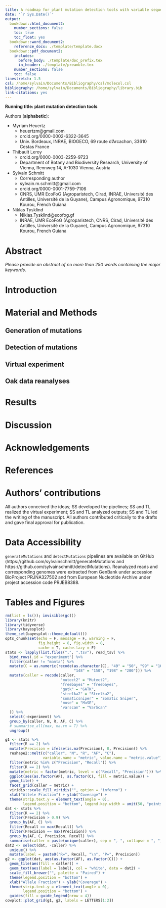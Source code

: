 ```yaml
---
title: A roadmap for plant mutation detection tools with variable sequencing depth and allele frequency using two reproducible pipelines
date: '`r Sys.Date()`'
output:
  bookdown::html_document2:
    number_sections: false  
    toc: true
    toc_float: yes
  bookdown::word_document2:
    reference_docx: ./template/template.docx
  bookdown::pdf_document2:
    includes:
      before_body: ./template/doc_prefix.tex
      in_header: ./template/preamble.tex
    number_sections: false
    toc: false
linestretch: 1.5
csl: /home/sylvain/Documents/Bibliography/csl/molecol.csl
bibliography: /home/sylvain/Documents/Bibliography/library.bib
link-citations: yes
---
```


**Running title: plant mutation detection tools**

Authors (**alphabetic**):

* Myriam Heuertz
    - heuertzm@gmail.com
    - orcid.org/0000-0002-6322-3645
    - Univ. Bordeaux, INRAE, BIOGECO, 69 route d’Arcachon, 33610 Cestas France
* Thibault Leroy
    - orcid.org/0000-0003-2259-9723
    - Department of Botany and Biodiversity Research, University of Vienna, Rennweg 14, A-1030 Vienna, Austria
* Sylvain Schmitt
    - Corresponding author
    - sylvain.m.schmitt@gmail.com
    - orcid.org/0000-0001-7759-7106
    - CNRS, UMR EcoFoG (Agroparistech, Cirad, INRAE, Université des Antilles, Université de la Guyane), Campus Agronomique, 97310 Kourou, French Guiana
* Niklas Tysklind
    - Niklas.Tysklind@ecofog.gf
    - INRAE, UMR EcoFoG (Agroparistech, CNRS, Cirad, Université des Antilles, Université de la Guyane), Campus Agronomique, 97310 Kourou, French Guiana

\newpage 

# Abstract

*Please provide an abstract of no more than 250 words containing the major keywords.*

\newpage 

# Introduction 

# Material and Methods

## Generation of mutations

## Detection of mutations

## Virtual experiment

## Oak data reanalyses

# Results

# Discussion

# Acknowledgements

# References

<div id="refs"></div>

# Authors’ contributions

All authors conceived the ideas;
SS developed the pipelines;
SS and TL realized the virtual experiment;
SS and TL  analyzed outputs; 
SS and TL led the writing of the manuscript. 
All authors contributed critically to the drafts and gave final approval for publication.

# Data Accessibility

`generateMutations` and `detectMutations` pipelines are available on GitHub (https://github.com/sylvainschmitt/generateMutations and https://github.com/sylvainschmitt/detectMutations).
Reanalyzed reads and corresponding genomes were extracted from GenBank under accession BioProject PRJNA327502 
and from European Nucleotide Archive under project accession code PRJEB8388.

# Tables and Figures


```r
rm(list = ls()); invisible(gc())
library(knitr)
library(tidyverse)
library(bayesplot)
theme_set(bayesplot::theme_default())
opts_chunk$set(echo = F, message = F, warning = F, 
               fig.height = 8, fig.width = 8,
               cache = T, cache.lazy = F)
stats <- lapply(list.files(".", ".tsv"), read_tsv) %>% 
  bind_rows(.id = "experiment") %>% 
  filter(caller != "manta") %>% 
  mutate(C = as.numeric(recode(as.character(C), "49" = "50", "99" = "100",
                               "148" = "150", "198" = "200"))) %>% 
  mutate(caller = recode(caller,    
                         "mutect2" = "Mutect2", 
                         "freebayes" = "freebayes", 
                         "gatk" = "GATK", 
                         "strelka2" = "Strelka2", 
                         "somaticsniper" = "Somatic Sniper", 
                         "muse" = "MuSE",
                         "varscan" = "VarScan"
  )) %>% 
  select(-experiment) %>% 
  group_by(caller, N, R, AF, C) %>% 
  # summarise_all(max, na.rm = T) %>% 
  ungroup()
```

```r
g1 <- stats %>% 
  filter(R == 2) %>% 
  mutate(Precision = ifelse(is.na(Precision), 0, Precision)) %>% 
  reshape2::melt(c("caller", "N", "R", "AF", "C"),
                 variable.name = "metric", value.name = "metric.value") %>% 
  filter(metric %in% c("Precision", "Recall")) %>% 
  filter(R == 2) %>% 
  mutate(metric = factor(metric, level = c("Recall", "Precision"))) %>% 
  ggplot(aes(as.factor(AF), as.factor(C), fill = metric.value)) +
  geom_tile() +
  facet_grid(caller ~ metric) +
  viridis::scale_fill_viridis("", option = "inferno") +
  xlab("Allele Fraction") + ylab("Coverage") +
  theme(strip.text.y = element_text(angle = 0),
        legend.position = "bottom", legend.key.width = unit(50, "points"))
dat <- stats %>%
  filter(R == 2) %>% 
  filter(Precision > 0.9) %>% 
  group_by(AF, C) %>% 
  filter(Recall == max(Recall)) %>% 
  filter(Precision == max(Precision)) %>% 
  group_by(AF, C, Precision, Recall) %>% 
  summarise(caller = paste(unique(caller), sep = ", ", collapse = ", "))
dat2 <- select(dat, -caller) %>% 
  unique() %>% 
  mutate(label = paste0("R=", Recall, "\n", "P=", Precision))
g2 <- ggplot(dat, aes(as.factor(AF), as.factor(C))) +
  geom_tile(aes(fill = caller)) +
  geom_text(aes(label = label), col = "white", data = dat2) +
  scale_fill_brewer("", palette = "Paired") +
  theme(legend.position = "bottom") +
  xlab("Allele Fraction") + ylab("Coverage") +
  theme(strip.text.y = element_text(angle = 0),
        legend.position = "bottom") +
  guides(fill = guide_legend(nrow = 4))
cowplot::plot_grid(g1, g2, labels = LETTERS[1:2])
```
